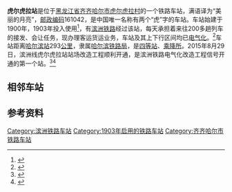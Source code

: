 {{noteTA
|1=zh-cn:始发车次; zh-hk:列車班次;
|2=zh-cn:车次; zh-hk:班次;
}}
{{Infobox China railway station 
|车站名称 = 虎尔虎拉站
|图片 = 
|图片介绍 = 
|其他名称= 库库勒站<br>{{lang|ru|Хурхура}}<ref>{{cite book|author=Мелихов Г.В.|title= Мелихов Г.В. Белый Харбин: Середина 1920-х.|url=https://www.rp-net.ru/book/publications/melihov/Melihov-Belyy_Harbin.pdf|publisher=Русский путь|year=2003}}</ref>
|英文名称 = Hu'erhula Railway Station
|车站代码 = 57533<ref>{{cite book|title=中华人民共和国铁路车站代码（GB/T 10302-2010）|publisher=中国标准出版社|year=2010|isbn=155066140495|ignore-isbn-error=true|pages=15}}</ref>
|电报码 = 
|拼音码 = 
|车站位置 = [[黑龙江省|黑龙江省]][[齐齐哈尔市|齐齐哈尔市]]
|归属 = [[哈尔滨铁路局|哈尔滨铁路局]]齐齐哈尔车务段
|tracks=4
|车站等级 = [[四等站_(中铁)|四等站]]
|线路 = [[滨洲铁路|滨洲铁路]]
}}
'''虎尔虎拉站'''是位于[[黑龙江省|黑龙江省]][[齐齐哈尔市|齐齐哈尔市]][[虎尔虎拉村|虎尔虎拉村]]的一个铁路车站，满语译为“美丽的月亮”，[[邮政编码|邮政编码]]161042，是中国唯一名称有两个“虎”字的车站。车站始建于1900年，1903年投入使用<ref name="histo">{{cite book|author=齐齐哈尔市富拉尔基区地方志编审委员会|title=齐齐哈尔市富拉尔基区志|publisher=齐齐哈尔市富拉尔基区人民政府|year=1997}}</ref>{{rp|207}}，有[[滨洲铁路|滨洲铁路]]经过该站，每天承担着来往200多趟列车的接发、会让任务，现办理客运货运业务，车站及其上下行区间均已[[电气化|电气化]]。<ref>{{cite web |title=还真有两个“虎”字的火车站！网友：为何12306查不到？ |url=https://mp.weixin.qq.com/s/baKUqdAqLJDL57tn08Bm2Q |website=微信 |publisher=中国铁路 |accessdate=2022-01-31 |date=2022-01-31 |archive-date=2022-01-31 |archive-url=https://web.archive.org/web/20220131062640/https://mp.weixin.qq.com/s/baKUqdAqLJDL57tn08Bm2Q |dead-url=no }}</ref>车站距离[[哈尔滨站|哈尔滨站]]293[[公里|公里]]，隶属[[哈尔滨铁路局|哈尔滨铁路局]]，是[[四等站_(中铁)|四等站]]、[[乘降所|乘降所]]。2015年8月29日，滨洲线虎尔虎拉站站场改造工程顺利开通，是滨洲铁路电气化改造工程信号开通的第一个站。<ref>{{cite web |title=滨洲铁路电气化改造工程虎尔虎拉站顺利开通 |url=https://www.peoplerail.com/rail/show-1811-236474-1.html |website=人民铁道网 |accessdate=2022-01-31 |date=2015-09-01 |archive-date=2022-01-31 |archive-url=https://web.archive.org/web/20220131062642/https://www.peoplerail.com/rail/show-1811-236474-1.html |dead-url=no }}</ref><ref>{{cite web |title=还真有两个“虎”字的火车站！网友：为何12306查不到？ |url=https://mp.weixin.qq.com/s/baKUqdAqLJDL57tn08Bm2Q |website=微信 |publisher=中国铁路 |accessdate=2022-01-31 |date=2022-01-31 |archive-date=2022-01-31 |archive-url=https://web.archive.org/web/20220131062639/https://mp.weixin.qq.com/s/baKUqdAqLJDL57tn08Bm2Q |dead-url=no }}</ref>

==相邻车站==
{{start rail box}}
{{s-inop|[[富拉尔基站|富拉尔基站]]|[[哈尔滨站|哈尔滨站]]方向}}
{{s-line|[[滨洲铁路|滨洲铁路]]}}
{{s-inop|[[白山乡站|白山乡站]]|[[满洲里站|满洲里站]]方向}}
{{end box}}

==参考资料==
{{reflist}}
{{滨洲铁路}}

[[Category:滨洲铁路车站|Category:滨洲铁路车站]]
[[Category:1903年启用的铁路车站|Category:1903年启用的铁路车站]]
[[Category:齐齐哈尔市铁路车站|Category:齐齐哈尔市铁路车站]]